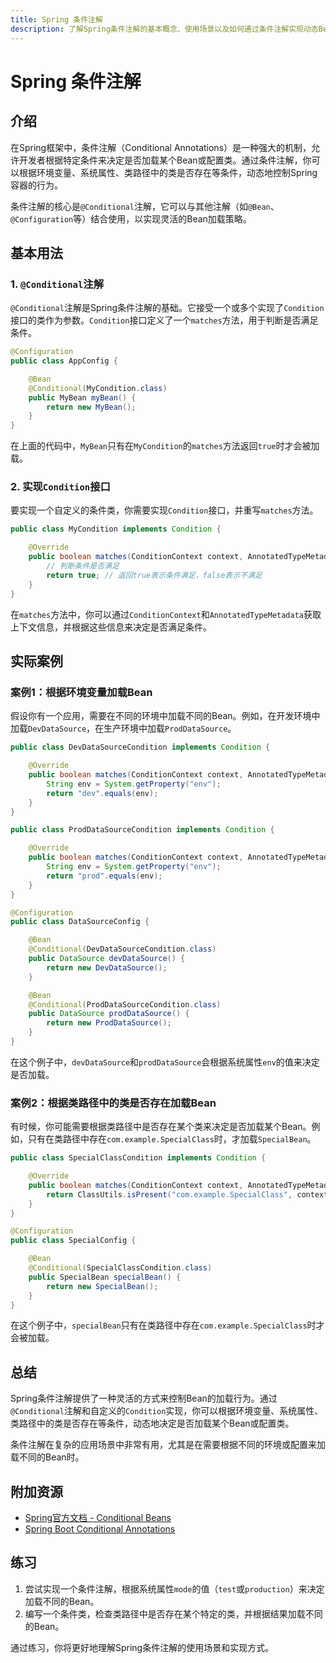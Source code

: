 ```yaml
---
title: Spring 条件注解
description: 了解Spring条件注解的基本概念、使用场景以及如何通过条件注解实现动态Bean加载。
---
```


# Spring 条件注解

## 介绍

在Spring框架中，条件注解（Conditional Annotations）是一种强大的机制，允许开发者根据特定条件来决定是否加载某个Bean或配置类。通过条件注解，你可以根据环境变量、系统属性、类路径中的类是否存在等条件，动态地控制Spring容器的行为。

条件注解的核心是`@Conditional`注解，它可以与其他注解（如`@Bean`、`@Configuration`等）结合使用，以实现灵活的Bean加载策略。

## 基本用法

### 1. `@Conditional`注解

`@Conditional`注解是Spring条件注解的基础。它接受一个或多个实现了`Condition`接口的类作为参数。`Condition`接口定义了一个`matches`方法，用于判断是否满足条件。

```java
@Configuration
public class AppConfig {

    @Bean
    @Conditional(MyCondition.class)
    public MyBean myBean() {
        return new MyBean();
    }
}
```

在上面的代码中，`MyBean`只有在`MyCondition`的`matches`方法返回`true`时才会被加载。

### 2. 实现`Condition`接口

要实现一个自定义的条件类，你需要实现`Condition`接口，并重写`matches`方法。

```java
public class MyCondition implements Condition {

    @Override
    public boolean matches(ConditionContext context, AnnotatedTypeMetadata metadata) {
        // 判断条件是否满足
        return true; // 返回true表示条件满足，false表示不满足
    }
}
```

在`matches`方法中，你可以通过`ConditionContext`和`AnnotatedTypeMetadata`获取上下文信息，并根据这些信息来决定是否满足条件。

## 实际案例

### 案例1：根据环境变量加载Bean

假设你有一个应用，需要在不同的环境中加载不同的Bean。例如，在开发环境中加载`DevDataSource`，在生产环境中加载`ProdDataSource`。

```java
public class DevDataSourceCondition implements Condition {

    @Override
    public boolean matches(ConditionContext context, AnnotatedTypeMetadata metadata) {
        String env = System.getProperty("env");
        return "dev".equals(env);
    }
}

public class ProdDataSourceCondition implements Condition {

    @Override
    public boolean matches(ConditionContext context, AnnotatedTypeMetadata metadata) {
        String env = System.getProperty("env");
        return "prod".equals(env);
    }
}

@Configuration
public class DataSourceConfig {

    @Bean
    @Conditional(DevDataSourceCondition.class)
    public DataSource devDataSource() {
        return new DevDataSource();
    }

    @Bean
    @Conditional(ProdDataSourceCondition.class)
    public DataSource prodDataSource() {
        return new ProdDataSource();
    }
}
```

在这个例子中，`devDataSource`和`prodDataSource`会根据系统属性`env`的值来决定是否加载。

### 案例2：根据类路径中的类是否存在加载Bean

有时候，你可能需要根据类路径中是否存在某个类来决定是否加载某个Bean。例如，只有在类路径中存在`com.example.SpecialClass`时，才加载`SpecialBean`。

```java
public class SpecialClassCondition implements Condition {

    @Override
    public boolean matches(ConditionContext context, AnnotatedTypeMetadata metadata) {
        return ClassUtils.isPresent("com.example.SpecialClass", context.getClassLoader());
    }
}

@Configuration
public class SpecialConfig {

    @Bean
    @Conditional(SpecialClassCondition.class)
    public SpecialBean specialBean() {
        return new SpecialBean();
    }
}
```

在这个例子中，`specialBean`只有在类路径中存在`com.example.SpecialClass`时才会被加载。

## 总结

Spring条件注解提供了一种灵活的方式来控制Bean的加载行为。通过`@Conditional`注解和自定义的`Condition`实现，你可以根据环境变量、系统属性、类路径中的类是否存在等条件，动态地决定是否加载某个Bean或配置类。

条件注解在复杂的应用场景中非常有用，尤其是在需要根据不同的环境或配置来加载不同的Bean时。

## 附加资源

- [Spring官方文档 - Conditional Beans](https://docs.spring.io/spring-framework/docs/current/reference/html/core.html#beans-java-conditional)
- [Spring Boot Conditional Annotations](https://docs.spring.io/spring-boot/docs/current/reference/html/features.html#features.developing-auto-configuration.conditional-annotations)

## 练习

1. 尝试实现一个条件注解，根据系统属性`mode`的值（`test`或`production`）来决定加载不同的Bean。
2. 编写一个条件类，检查类路径中是否存在某个特定的类，并根据结果加载不同的Bean。

通过练习，你将更好地理解Spring条件注解的使用场景和实现方式。